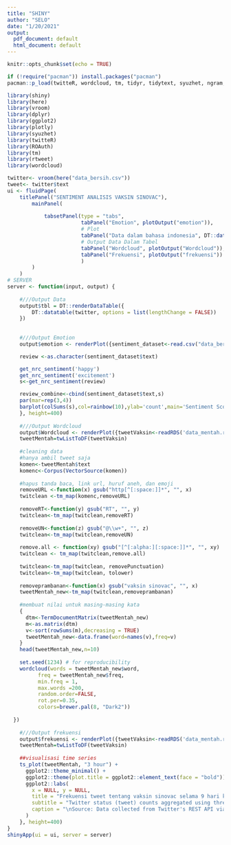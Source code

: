 ```yaml
---
title: "SHINY"
author: "SELO"
date: "1/20/2021"
output:
  pdf_document: default
  html_document: default
---
```


```r
knitr::opts_chunk$set(echo = TRUE)
```

```r
if (!require("pacman")) install.packages("pacman")
pacman::p_load(twitteR, wordcloud, tm, tidyr, tidytext, syuzhet, ngram, NLP, RColorBrewer, RTextTools, e1071, caret, knitr)
```

```r
library(shiny)
library(here)
library(vroom)
library(dplyr)
library(ggplot2)
library(plotly)
library(syuzhet)
library(twitteR)
library(ROAuth)
library(tm)
library(rtweet)
library(wordcloud)

twitter<- vroom(here("data_bersih.csv"))
tweet<- twitter$text
ui <- fluidPage(
    titlePanel("SENTIMENT ANALISIS VAKSIN SINOVAC"),
        mainPanel(
            
            tabsetPanel(type = "tabs",
                        tabPanel("Emotion", plotOutput("emotion")), 
                        # Plot
                        tabPanel("Data dalam bahasa indonesia", DT::dataTableOutput('tbl')), 
                        # Output Data Dalam Tabel
                        tabPanel("Wordcloud", plotOutput("Wordcloud")),
                        tabPanel("Frekuensi", plotOutput("frekuensi")) 
                        )
        )
    )
# SERVER
server <- function(input, output) {
    
    #///Output Data
    output$tbl = DT::renderDataTable({
        DT::datatable(twitter, options = list(lengthChange = FALSE))
    })
    
    
    #///Output Emotion
    output$emotion <- renderPlot({sentiment_dataset<-read.csv("data_bersih.csv",stringsAsFactors = FALSE)

    review <-as.character(sentiment_dataset$text)

    get_nrc_sentiment('happy')
    get_nrc_sentiment('excitement')
    s<-get_nrc_sentiment(review)

    review_combine<-cbind(sentiment_dataset$text,s)
    par(mar=rep(3,4))
    barplot(colSums(s),col=rainbow(10),ylab='count',main='Sentiment Score For vaksin sinovac')
    }, height=400)
    
    #///Output Wordcloud
    output$Wordcloud <- renderPlot({tweetVaksin<-readRDS('data_mentah.rds')
    tweetMentah=twListToDF(tweetVaksin)
    
    #cleaning data
    #hanya ambil tweet saja
    komen<-tweetMentah$text
    komenc<-Corpus(VectorSource(komen))
    
    #hapus tanda baca, link url, huruf aneh, dan emoji
    removeURL <-function(x) gsub("http[^[:space:]]*", "", x)
    twitclean <-tm_map(komenc,removeURL)
    
    removeRT<-function(y) gsub("RT", "", y)
    twitclean<-tm_map(twitclean,removeRT)
    
    removeUN<-function(z) gsub("@\\w+", "", z)
    twitclean<-tm_map(twitclean,removeUN)
    
    remove.all <- function(xy) gsub("[^[:alpha:][:space:]]*", "", xy)
    twitclean <- tm_map(twitclean,remove.all)
    
    twitclean<-tm_map(twitclean, removePunctuation)
    twitclean<-tm_map(twitclean, tolower)
    
    removeprambanan<-function(x) gsub("vaksin sinovac", "", x)
    tweetMentah_new<-tm_map(twitclean,removeprambanan)
    
    #membuat nilai untuk masing-masing kata
    {
      dtm<-TermDocumentMatrix(tweetMentah_new)
      m<-as.matrix(dtm)
      v<-sort(rowSums(m),decreasing = TRUE)
      tweetMentah_new<-data.frame(word=names(v),freq=v)
    }
    head(tweetMentah_new,n=10)
    
    set.seed(1234) # for reproducibility 
    wordcloud(words = tweetMentah_new$word, 
          freq = tweetMentah_new$freq, 
          min.freq = 1,           
          max.words =200, 
          random.order=FALSE, 
          rot.per=0.35,            
          colors=brewer.pal(8, "Dark2"))
    
  })
    
    #///Output frekuensi
    output$frekuensi <- renderPlot({tweetVaksin<-readRDS('data_mentah.rds')
    tweetMentah=twListToDF(tweetVaksin)
    
    ##visualisasi time series 
    ts_plot(tweetMentah, "3 hour") +
      ggplot2::theme_minimal() +
      ggplot2::theme(plot.title = ggplot2::element_text(face = "bold")) +
      ggplot2::labs(
        x = NULL, y = NULL,
        title = "Frekuensi tweet tentang vaksin sinovac selama 9 hari kebelakang",
        subtitle = "Twitter status (tweet) counts aggregated using three-hour intervals",
        caption = "\nSource: Data collected from Twitter's REST API via rtweet"
      )
    }, height=400)
}
shinyApp(ui = ui, server = server)
```

